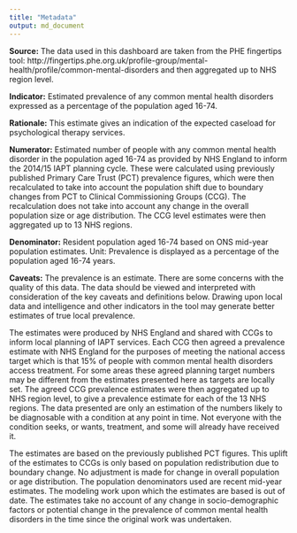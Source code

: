 ```yaml
---
title: "Metadata"
output: md_document
---
```


**Source:** The data used in this dashboard are taken from the PHE fingertips tool: http://fingertips.phe.org.uk/profile-group/mental-health/profile/common-mental-disorders and then aggregated up to NHS region level.

**Indicator:** Estimated prevalence of any common mental health disorders expressed as a percentage of the population aged 16-74.

**Rationale:** This estimate gives an indication of the expected caseload for psychological therapy services.

**Numerator:** Estimated number of people with any common mental health disorder in the population aged 16-74 as provided by NHS England to inform the 2014/15 IAPT planning cycle. These were calculated using previously published Primary Care Trust (PCT) prevalence figures, which were then recalculated to take into account the population shift due to boundary changes from PCT to Clinical Commissioning Groups (CCG). The recalculation does not take into account any change in the overall population size or age distribution. The CCG level estimates were then aggregated up to 13 NHS regions.

**Denominator:** Resident population aged 16-74 based on ONS mid-year population estimates. 
Unit: Prevalence is displayed as a percentage of the population aged 16-74 years.

**Caveats:** The prevalence is an estimate. There are some concerns with the quality of this data. The data should be viewed and interpreted with consideration of the key caveats and definitions below.  Drawing upon local data and intelligence and other indicators in the tool may generate better estimates of true local prevalence.

The estimates were produced by NHS England and shared with CCGs to inform local planning of IAPT services. Each CCG then agreed a prevalence estimate with NHS England for the purposes of meeting the national access target which is that 15% of people with common mental health disorders access treatment.  For some areas these agreed planning target numbers may be different from the estimates presented here as targets are locally set. The agreed CCG prevalence estimates were then aggregated up to NHS region level, to give a prevalence estimate for each of the 13 NHS regions.
The data presented are only an estimation of the numbers likely to be diagnosable with a condition at any point in time. Not everyone with the condition seeks, or wants, treatment, and some will already have received it.

The estimates are based on the previously published PCT figures. This uplift of the estimates to CCGs is only based on population redistribution due to boundary change. No adjustment is made for change in overall population or age distribution. The population denominators used are recent mid-year estimates.
The modeling work upon which the estimates are based is out of date.  The estimates take no account of any change in socio-demographic factors or potential change in the prevalence of common mental health disorders in the time since the original work was undertaken.